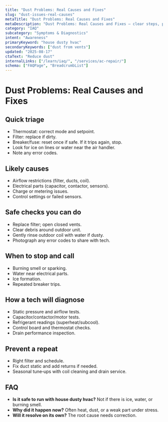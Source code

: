 ```yaml
---
title: "Dust Problems: Real Causes and Fixes"
slug: "dust-issues-real-causes"
metaTitle: "Dust Problems: Real Causes and Fixes"
metaDescription: "Dust Problems: Real Causes and Fixes — clear steps, practical detail, and when to call a pro in North Texas."
category: "IAQ"
subcategory: "Symptoms & Diagnostics"
intent: "Awareness"
primaryKeyword: "house dusty hvac"
secondaryKeywords: ["dust from vents"]
updated: "2025-08-17"
ctaText: "Reduce dust"
internalLinks: ["/learn/iaq/", "/services/ac-repair/"]
schema: ["FAQPage", "BreadcrumbList"]
---
```


# Dust Problems: Real Causes and Fixes



## Quick triage
- Thermostat: correct mode and setpoint.
- Filter: replace if dirty.
- Breaker/fuse: reset once if safe. If it trips again, stop.
- Look for ice on lines or water near the air handler.
- Note any error codes.


## Likely causes
- Airflow restrictions (filter, ducts, coil).
- Electrical parts (capacitor, contactor, sensors).
- Charge or metering issues.
- Control settings or failed sensors.


## Safe checks you can do
- Replace filter; open closed vents.
- Clear debris around outdoor unit.
- Gently rinse outdoor coil with water if dusty.
- Photograph any error codes to share with tech.


## When to stop and call
- Burning smell or sparking.
- Water near electrical parts.
- Ice formation.
- Repeated breaker trips.


## How a tech will diagnose
- Static pressure and airflow tests.
- Capacitor/contactor/motor tests.
- Refrigerant readings (superheat/subcool).
- Control board and thermostat checks.
- Drain performance inspection.


## Prevent a repeat
- Right filter and schedule.
- Fix duct static and add returns if needed.
- Seasonal tune‑ups with coil cleaning and drain service.


## FAQ
- **Is it safe to run with house dusty hvac?** Not if there is ice, water, or burning smell.
- **Why did it happen now?** Often heat, dust, or a weak part under stress.
- **Will it resolve on its own?** The root cause needs correction.
